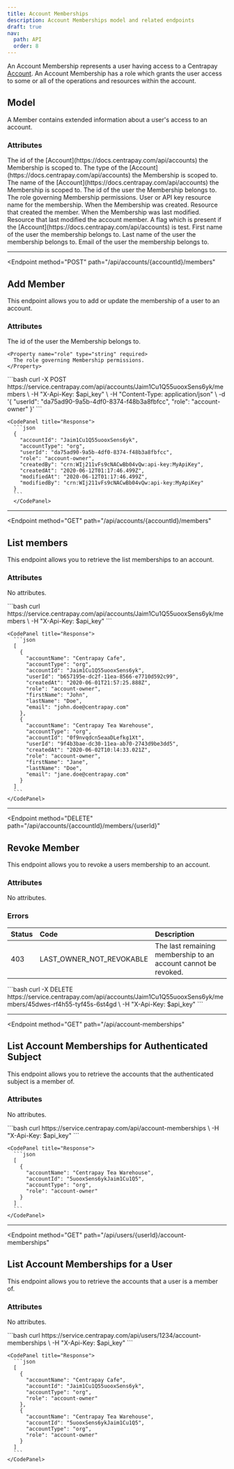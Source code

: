 ```yaml
---
title: Account Memberships
description: Account Memberships model and related endpoints
draft: true
nav:
  path: API
  order: 8
---
```


An Account Membership represents a user having access to a Centrapay
[Account](https://docs.centrapay.com/api/accounts). An Account Membership has a role which grants the user access to
some or all of the operations and resources within the account.

## Model

A Member contains extended information about a user's access to an account.

### Attributes

<Properties>
  <Property name="accountId" type="string">
    The id of the [Account](https://docs.centrapay.com/api/accounts) the Membership is scoped to.
  </Property>

  <Property name="accountType" type="string">
    The type of the [Account](https://docs.centrapay.com/api/accounts) the Membership is scoped to.
  </Property>

  <Property name="accountName" type="string">
    The name of the [Account](https://docs.centrapay.com/api/accounts) the Membership is scoped to.
  </Property>

  <Property name="userId" type="string">
    The id of the user the Membership belongs to.
  </Property>

  <Property name="role" type="string">
    The role governing Membership permissions.
  </Property>

  <Property name="subject" type="crn">
    User or API key resource name for the membership.
  </Property>

  <Property name="createdAt" type="timestamp">
    When the Membership was created.
  </Property>

  <Property name="createdBy" type="crn">
    Resource that created the  member.
  </Property>

  <Property name="modifiedAt" type="timestamp">
    When the Membership was last modified.
  </Property>

  <Property name="modifiedBy" type="crn">
    Resource that last modified the account member.
  </Property>

  <Property name="testAccount" type="boolean">
    A flag which is present if the [Account](https://docs.centrapay.com/api/accounts) is test.
  </Property>

  <Property name="firstName" type="string">
    First name of the user the membership belongs to.
  </Property>

  <Property name="lastName" type="string">
    Last name of the user the membership belongs to.
  </Property>

  <Property name="email" type="string">
    Email of the user the membership belongs to.
  </Property>
</Properties>

---

<Endpoint
  method="POST"
  path="/api/accounts/{accountId}/members"
>
  ## Add Member <Badge type="experimental"/>

  This endpoint allows you to add or update the membership of a user to an account.

  ### Attributes
  <Properties>
    <Property name="userId" type="string" required>
      The id of the user the Membership belongs to.
    </Property>

    <Property name="role" type="string" required>
      The role governing Membership permissions.
    </Property>
  </Properties>

  <CodeGroup slot="code-examples">
    <CodePanel title="Request" method="POST" path="/api/accounts/{accountId}/members">
      ```bash
      curl -X POST https://service.centrapay.com/api/accounts/Jaim1Cu1Q55uooxSens6yk/members \
        -H "X-Api-Key: $api_key" \
        -H "Content-Type: application/json" \
        -d '{
          "userId": "da75ad90-9a5b-4df0-8374-f48b3a8fbfcc",
          "role": "account-owner"
        }'
      ```
    </CodePanel>

    <CodePanel title="Response">
      ```json
      {
        "accountId": "Jaim1Cu1Q55uooxSens6yk",
        "accountType": "org",
        "userId": "da75ad90-9a5b-4df0-8374-f48b3a8fbfcc",
        "role": "account-owner",
        "createdBy": "crn:WIj211vFs9cNACwBb04vQw:api-key:MyApiKey",
        "createdAt": "2020-06-12T01:17:46.499Z",
        "modifiedAt": "2020-06-12T01:17:46.499Z",
        "modifiedBy": "crn:WIj211vFs9cNACwBb04vQw:api-key:MyApiKey"
      }
      ```
      </CodePanel>
  </CodeGroup>
</Endpoint>

---

<Endpoint
  method="GET"
  path="/api/accounts/{accountId}/members"
>
  ## List members

  This endpoint allows you to retrieve the list memberships to an account.

  ### Attributes
  No attributes.

  <CodeGroup slot="code-examples">
    <CodePanel title="Request" method="GET" path="/api/accounts/{accountId}/members">
      ```bash
      curl https://service.centrapay.com/api/accounts/Jaim1Cu1Q55uooxSens6yk/members \
        -H "X-Api-Key: $api_key"
      ```
    </CodePanel>

    <CodePanel title="Response">
      ```json
      [
        {
          "accountName": "Centrapay Cafe",
          "accountType": "org",
          "accountId": "Jaim1Cu1Q55uooxSens6yk",
          "userId": "b657195e-dc2f-11ea-8566-e7710d592c99",
          "createdAt": "2020-06-01T21:57:25.888Z",
          "role": "account-owner",
          "firstName": "John",
          "lastName": "Doe",
          "email": "john.doe@centrapay.com"
        },
        {
          "accountName": "Centrapay Tea Warehouse",
          "accountType": "org",
          "accountId": "0f9nvqdcn5eaaDLefkg1Xt",
          "userId": "9f4b3bae-dc30-11ea-ab70-2743d9be3dd5",
          "createdAt": "2020-06-02T10:l4:33.021Z",
          "role": "account-owner",
          "firstName": "Jane",
          "lastName": "Doe",
          "email": "jane.doe@centrapay.com"
        }
      ]
      ```
    </CodePanel>
  </CodeGroup>
</Endpoint>

---

<Endpoint
  method="DELETE"
  path="/api/accounts/{accountId}/members/{userId}"
>
  ## Revoke Member

  This endpoint allows you to revoke a users membership to an account.

  ### Attributes
  No attributes.

  ### Errors
  | Status |           Code           |                          Description                           |
  | :----- | :----------------------- | :------------------------------------------------------------- |
  | 403    | LAST_OWNER_NOT_REVOKABLE | The last remaining membership to an account cannot be revoked. |

  <CodeGroup slot="code-examples">
    <CodePanel title="Request" method="DELETE" path="/api/accounts/{accountId}/members/{userId}">
      ```bash
      curl -X DELETE https://service.centrapay.com/api/accounts/Jaim1Cu1Q55uooxSens6yk/members/45dwes-rf4h55-tyf45s-6st4gd \
        -H "X-Api-Key: $api_key"
      ```
    </CodePanel>
  </CodeGroup>
</Endpoint>

---

<Endpoint
  method="GET"
  path="/api/account-memberships"
>
  ## List Account Memberships for Authenticated Subject

  This endpoint allows you to retrieve the accounts that the authenticated subject is a member of.

  ### Attributes
  No attributes.

  <CodeGroup slot="code-examples">
    <CodePanel title="Request" method="GET" path="/api/account-memberships">
      ```bash
      curl https://service.centrapay.com/api/account-memberships \
        -H "X-Api-Key: $api_key"
      ```
    </CodePanel>

    <CodePanel title="Response">
      ```json
      [
        {
          "accountName": "Centrapay Tea Warehouse",
          "accountId": "5uooxSens6ykJaim1Cu1Q5",
          "accountType": "org",
          "role": "account-owner"
        }
      ]
      ```
    </CodePanel>
  </CodeGroup>
</Endpoint>

---

<Endpoint
  method="GET"
  path="/api/users/{userId}/account-memberships"
>
  ## List Account Memberships for a User

  This endpoint allows you to retrieve the accounts that a user is a member of.

  ### Attributes
  No attributes.

  <CodeGroup slot="code-examples">
    <CodePanel title="Request" method="GET" path="/api/users/{userId}/account-memberships">
      ```bash
      curl https://service.centrapay.com/api/users/1234/account-memberships \
        -H "X-Api-Key: $api_key"
      ```
    </CodePanel>

    <CodePanel title="Response">
      ```json
      [
        {
          "accountName": "Centrapay Cafe",
          "accountId": "Jaim1Cu1Q55uooxSens6yk",
          "accountType": "org",
          "role": "account-owner"
        },
        {
          "accountName": "Centrapay Tea Warehouse",
          "accountId": "5uooxSens6ykJaim1Cu1Q5",
          "accountType": "org",
          "role": "account-owner"
        }
      ]
      ```
    </CodePanel>
  </CodeGroup>
</Endpoint>
